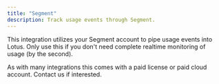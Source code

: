 ```yaml
---
title: "Segment"
description: Track usage events through Segment.
---
```


This integration utilizes your Segment account to pipe usage events into Lotus. Only use this if you don't need complete realtime monitoring of usage (by the second).

As with many integrations this comes with a paid license or paid cloud account. Contact us if interested.

